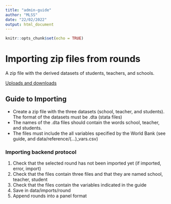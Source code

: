 ```yaml
---
title: "admin-guide"
author: "MLSS"
date: "22/02/2022"
output: html_document
---
```


```r
knitr::opts_chunk$set(echo = TRUE)
```


# Importing zip files from rounds
A zip file with the derived datasets of students, teachers, and schools.

[Uploads and downloads](https://mastering-shiny.org/action-transfer.html)


## Guide to Importing

* Create a zip file with the three datasets (school, teacher, and students). The format of the datasets must be .dta (stata files)
* The names of the .dta files should contain the words school, teacher, and students.
* The files must include the all variables specified by the World Bank (see guide, and data/reference/(...)_vars.csv)


### Importing backend protocol

1. Check that the selected round has not been imported yet (if imported, error, import)
2. Check that the files contain three files and that they are named school, teacher, student
3. Check that the files contain the variables indicated in the guide
4. Save in data/imports/round
5. Append rounds into a panel format